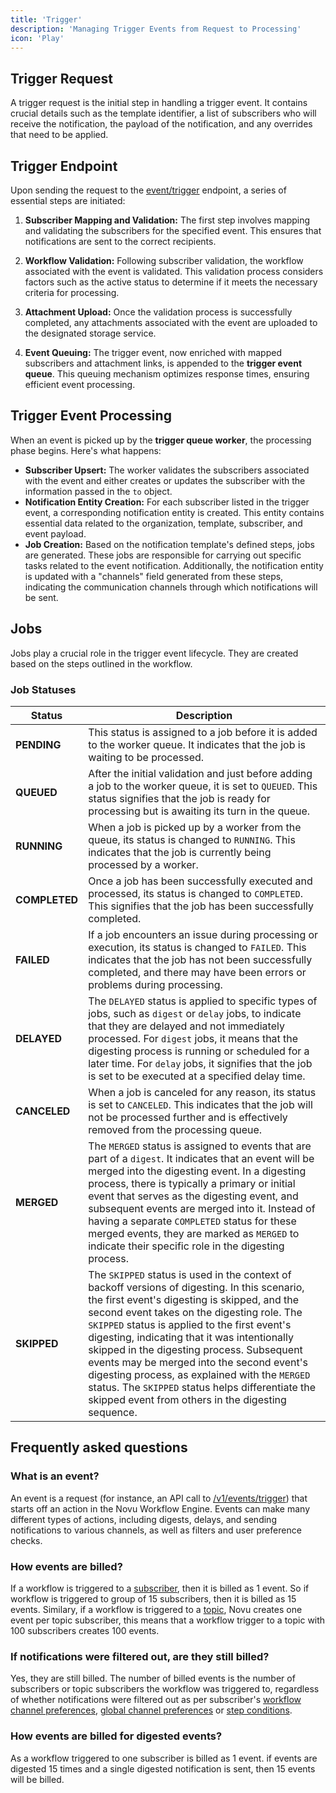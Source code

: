 ```yaml
---
title: 'Trigger'
description: 'Managing Trigger Events from Request to Processing'
icon: 'Play'
---
```


## Trigger Request

A trigger request is the initial step in handling a trigger event. It contains crucial details such as the template identifier, a list of subscribers who will receive the notification, the payload of the notification, and any overrides that need to be applied.

## Trigger Endpoint

Upon sending the request to the [event/trigger](/api-reference/events/trigger-event) endpoint, a series of essential steps are initiated:

1. **Subscriber Mapping and Validation:** The first step involves mapping and validating the subscribers for the specified event. This ensures that notifications are sent to the correct recipients.

2. **Workflow Validation:** Following subscriber validation, the workflow associated with the event is validated. This validation process considers factors such as the active status to determine if it meets the necessary criteria for processing.

3. **Attachment Upload:** Once the validation process is successfully completed, any attachments associated with the event are uploaded to the designated storage service.

4. **Event Queuing:** The trigger event, now enriched with mapped subscribers and attachment links, is appended to the **trigger event queue**. This queuing mechanism optimizes response times, ensuring efficient event processing.

## Trigger Event Processing

When an event is picked up by the **trigger queue worker**, the processing phase begins. Here's what happens:

- **Subscriber Upsert:** The worker validates the subscribers associated with the event and either creates or updates the subscriber with the information passed in the `to` object.
- **Notification Entity Creation:** For each subscriber listed in the trigger event, a corresponding notification entity is created. This entity contains essential data related to the organization, template, subscriber, and event payload.
- **Job Creation:** Based on the notification template's defined steps, jobs are generated. These jobs are responsible for carrying out specific tasks related to the event notification. Additionally, the notification entity is updated with a "channels" field generated from these steps, indicating the communication channels through which notifications will be sent.

## Jobs

Jobs play a crucial role in the trigger event lifecycle. They are created based on the steps outlined in the workflow.

### Job Statuses

| Status        | Description                                                                                                                                                                                                                                                                                                                                                                                                                                                                                                                                          |
| ------------- | ---------------------------------------------------------------------------------------------------------------------------------------------------------------------------------------------------------------------------------------------------------------------------------------------------------------------------------------------------------------------------------------------------------------------------------------------------------------------------------------------------------------------------------------------------- |
| **PENDING**   | This status is assigned to a job before it is added to the worker queue. It indicates that the job is waiting to be processed.                                                                                                                                                                                                                                                                                                                                                                                                                       |
| **QUEUED**    | After the initial validation and just before adding a job to the worker queue, it is set to `QUEUED`. This status signifies that the job is ready for processing but is awaiting its turn in the queue.                                                                                                                                                                                                                                                                                                                                              |
| **RUNNING**   | When a job is picked up by a worker from the queue, its status is changed to `RUNNING`. This indicates that the job is currently being processed by a worker.                                                                                                                                                                                                                                                                                                                                                                                        |
| **COMPLETED** | Once a job has been successfully executed and processed, its status is changed to `COMPLETED`. This signifies that the job has been successfully completed.                                                                                                                                                                                                                                                                                                                                                                                          |
| **FAILED**    | If a job encounters an issue during processing or execution, its status is changed to `FAILED`. This indicates that the job has not been successfully completed, and there may have been errors or problems during processing.                                                                                                                                                                                                                                                                                                                       |
| **DELAYED**   | The `DELAYED` status is applied to specific types of jobs, such as `digest` or `delay` jobs, to indicate that they are delayed and not immediately processed. For `digest` jobs, it means that the digesting process is running or scheduled for a later time. For `delay` jobs, it signifies that the job is set to be executed at a specified delay time.                                                                                                                                                                                          |
| **CANCELED**  | When a job is canceled for any reason, its status is set to `CANCELED`. This indicates that the job will not be processed further and is effectively removed from the processing queue.                                                                                                                                                                                                                                                                                                                                                              |
| **MERGED**    | The `MERGED` status is assigned to events that are part of a `digest`. It indicates that an event will be merged into the digesting event. In a digesting process, there is typically a primary or initial event that serves as the digesting event, and subsequent events are merged into it. Instead of having a separate `COMPLETED` status for these merged events, they are marked as `MERGED` to indicate their specific role in the digesting process.                                                                                        |
| **SKIPPED**   | The `SKIPPED` status is used in the context of backoff versions of digesting. In this scenario, the first event's digesting is skipped, and the second event takes on the digesting role. The `SKIPPED` status is applied to the first event's digesting, indicating that it was intentionally skipped in the digesting process. Subsequent events may be merged into the second event's digesting process, as explained with the `MERGED` status. The `SKIPPED` status helps differentiate the skipped event from others in the digesting sequence. |

## Frequently asked questions

### What is an event?

An event is a request (for instance, an API call to [/v1/events/trigger](/api-reference/events/trigger-event)) that starts off an action in the Novu Workflow Engine. Events can make many different types of actions, including digests, delays, and sending notifications to various channels, as well as filters and user preference checks.

### How events are billed?

If a workflow is triggered to a [subscriber](/platform/concepts/subscribers), then it is billed as 1 event. So if workflow is triggered to group of 15 subscribers, then it is billed as 15 events. Similary, if a workflow is triggered to a [topic](/platform/concepts/topics), Novu creates one event per topic subscriber, this means that a workflow trigger to a topic with 100 subscribers creates 100 events.

### If notifications were filtered out, are they still billed?

Yes, they are still billed. The number of billed events is the number of subscribers or topic subscribers the workflow was triggered to, regardless of whether notifications were filtered out as per subscriber's [workflow channel preferences](/platform/concepts/preferences#workflow-channel-preferences), [global channel preferences](/platform/concepts/preferences#subscriber-global-preferences) or [step conditions](/platform/workflow/step-conditions).

### How events are billed for digested events?

As a workflow triggered to one subscriber is billed as 1 event. if events are digested 15 times and a single digested notification is sent, then 15 events will be billed.